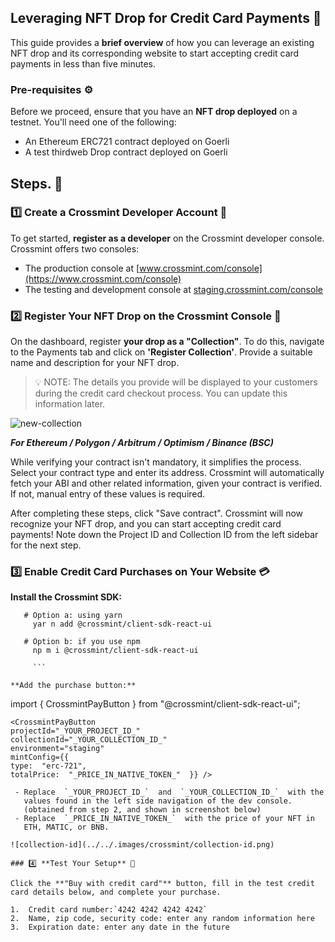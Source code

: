 ## Leveraging NFT Drop for Credit Card Payments 🦾

This guide provides a **brief overview** of how you can leverage an existing NFT drop and its corresponding website to start accepting credit card payments in less than five minutes.

### Pre-requisites ⚙️

Before we proceed, ensure that you have an **NFT drop deployed** on a testnet. You'll need one of the following:

- An Ethereum ERC721 contract deployed on Goerli
- A test thirdweb Drop contract deployed on Goerli

## Steps. 📂

### 1️⃣ **Create a Crossmint Developer Account** 👤

To get started, **register as a developer** on the Crossmint developer console. Crossmint offers two consoles:

- The production console at [www.crossmint.com/console](https://www.crossmint.com/console)
- The testing and development console at [staging.crossmint.com/console](https://staging.crossmint.com/console)

### 2️⃣ **Register Your NFT Drop on the Crossmint Console** 📄

On the dashboard, register **your drop as a "Collection"**. To do this, navigate to the Payments tab and click on **'Register Collection'**. Provide a suitable name and description for your NFT drop.

> 💡 NOTE: The details you provide will be displayed to your customers during the credit card checkout process. You can update this information later.

![new-collection](../../.images/crossmint/register-collection.png)

**_For Ethereum / Polygon / Arbitrum / Optimism / Binance (BSC)_**

While verifying your contract isn't mandatory, it simplifies the process. Select your contract type and enter its address. Crossmint will automatically fetch your ABI and other related information, given your contract is verified. If not, manual entry of these values is required.

After completing these steps, click "Save contract". Crossmint will now recognize your NFT drop, and you can start accepting credit card payments! Note down the Project ID and Collection ID from the left sidebar for the next step.

### 3️⃣ **Enable Credit Card Purchases on Your Website** 💳

**Install the Crossmint SDK:**

````
   # Option a: using yarn
     yar n add @crossmint/client-sdk-react-ui

   # Option b: if you use npm
     np m i @crossmint/client-sdk-react-ui

     ```

**Add the purchase button:**

````

import  {  CrossmintPayButton  }  from  "@crossmint/client-sdk-react-ui";
    
    <CrossmintPayButton
    projectId="_YOUR_PROJECT_ID_" 
    collectionId="_YOUR_COLLECTION_ID_"
    environment="staging"
    mintConfig={{
    type:  "erc-721",
    totalPrice:  "_PRICE_IN_NATIVE_TOKEN_"  }} /> 
```
 - Replace  `_YOUR_PROJECT_ID_`  and  `_YOUR_COLLECTION_ID_`  with the
   values found in the left side navigation of the dev console.
   (obtained from step 2, and shown in screenshot below)
 - Replace  `_PRICE_IN_NATIVE_TOKEN_`  with the price of your NFT in
   ETH, MATIC, or BNB.

![collection-id](../../.images/crossmint/collection-id.png)

### 4️⃣ **Test Your Setup** 🧮

Click the **"Buy with credit card"** button, fill in the test credit card details below, and complete your purchase.

1.  Credit card number:`4242 4242 4242 4242`
2.  Name, zip code, security code: enter any random information here
3.  Expiration date: enter any date in the future
